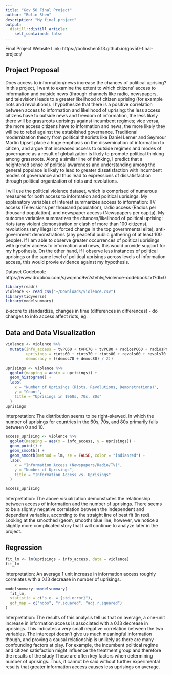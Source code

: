 ```yaml
---
title: "Gov 50 Final Project"
author: "Bolin Shen"
description: "My final project"
output:
  distill::distill_article:
    self_contained: false
---
```


Final Project Website Link: https://bolinshen513.github.io/gov50-final-project/

## Project Proposal

Does access to information/news increase the chances of political uprising? In this project, I want to examine the extent to which citizens' access to information and outside news (through channels like radio, newspapers, and television) leads to a greater likelihood of citizen uprising (for example riots and revolutions). I hypothesize that there is a positive correlation between access to information and likelihood of uprising: the less access citizens have to outside news and freedom of information, the less likely there will be grassroots uprisings against incumbent regimes; vice versa, the more access citizens have to information and news, the more likely they will be to rebel against the established governance. Traditional modernization theory from political theorists like Daniel Lerner and Seymour Martin Lipset place a huge emphasis on the dissemination of information to citizen, and argue that increased access to outside regimes and modes of governance as a result of globalization is likely to promote political thinking among grassroots. Along a similar line of thinking, I predict that a heightened sense of political awareness and understanding among the general populace is likely to lead to greater dissatisfaction with incumbent modes of governance and thus lead to expressions of dissatisfaction through political organization of riots and revolutions. 

I will use the political violence dataset, which is comprised of numerous measures for both access to information and political uprisings. My explanatory variables of interest summarizes access to information: TV access (Televisions per thousand population), radio access (Radios per thousand population), and newspaper access (Newspapers per capita). My outcome variables summarizes the chances/likelihood of political uprising: riots (any violent demonstration or clash of more than 100 citizens), revolutions (any illegal or forced change in the top governmental elite), anti-government demonstrations (any peaceful public gathering of at least 100 people). If I am able to observe greater occurrences of political uprisings with greater access to information and news, this would provide support for my hypothesis. On the other hand, if I observe less instances of political uprisings or the same level of political uprisings across levels of information access, this would provie evidence against my hypothesis. 

Dataset Codebook: https://www.dropbox.com/s/wqmnc9w2stvhlvj/violence-codebook.txt?dl=0


```r
library(readr)
violence <- read_csv("~/Downloads/violence.csv")
library(tidyverse)
library(modelsummary)
```

z-score to standardize, changes in time (differences in differences) - do changes to info access affect riots, eg.

## Data and Data Visualization

```r
violence <- violence %>% 
  mutate(info_access = tvPC60 + tvPC70 + tvPC80 + radiosPC60 + radiosPC70 + radiosPC80 + newspaperPC60 + newspaperPC70 + newspaperPC80,
         uprisings = riots60 + riots70 + riots80 + revols60 + revols70 + revols80 + agovdem60 + agovdem70 + agovdem80,
         democracy = ((democ70 + democ80) / 2))
```

```r
uprisings <- violence %>% 
  ggplot(mapping = aes(x = uprisings)) +
  geom_histogram() +
  labs(
    x = "Number of Uprisings (Riots, Revolutions, Demonstrations)",
    y = "Count",
    title = "Uprisings in 1960s, 70s, 80s"
  )
uprisings
```
Interpretation: The distribution seems to be right-skewed, in which the number of uprisings for countries in the 60s, 70s, and 80s primarily falls between 0 and 10.


```r
access_uprising <- violence %>% 
  ggplot(mapping = aes(x = info_access, y = uprisings)) +
  geom_point() +
  geom_smooth() +
  geom_smooth(method = lm, se = FALSE, color = "indianred") +
  labs(
    x = "Information Access (Newspapers/Radio/TV)",
    y = "Number of Uprisings",
    title = "Information Access vs. Uprisings"
  )

access_uprising
```

Interpretation: The above visualization demonstrates the relationship between access of information and the number of uprisings. There seems to be a slightly negative correlation between the independent and dependent variables, according to the straight line of best fit (in red). Looking at the smoothed (geom_smooth) blue line, however, we notice a slightly more complicated story that I will continue to analyze later in the project.


## Regression

```r
fit_lm <- lm(uprisings ~ info_access, data = violence)
fit_lm
```

Interpretation: An average 1 unit increase in information access roughly correlates with a 0.13 decrease in number of uprisings.

```r
modelsummary::modelsummary(
  fit_lm,
  statistic = c("s.e. = {std.error}"),
  gof_map = c("nobs", "r.squared", "adj.r.squared")
)
```


Interpretation: The results of this analysis tell us that on average, a one-unit increase in information access is associated with a 0.13 decrease in uprisings. This indicates a very small negative correlation between the two variables. The intercept doesn’t give us much meaningful information though, and proving a causal relationship is unlikely as there are many confounding factors at play. For example, the incumbent political regime and citizen satisfaction might influence the treatment group and therefore the results of the study These are often key factors when determining number of uprisings. Thus, it cannot be said without further experimental results that greater information access causes less uprisings on average.



















